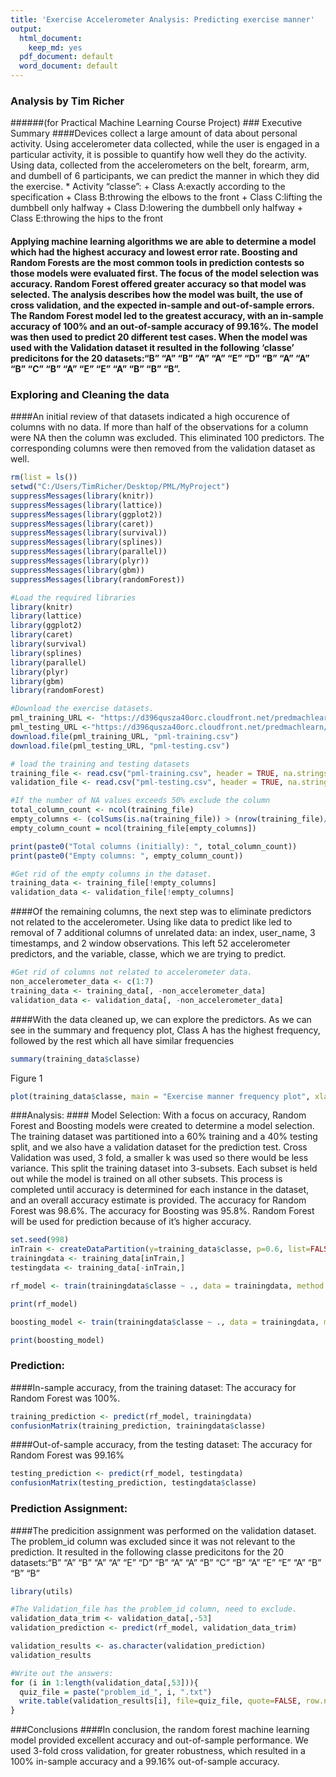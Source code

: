 ```yaml
---
title: 'Exercise Accelerometer Analysis: Predicting exercise manner'
output:
  html_document:
    keep_md: yes
  pdf_document: default
  word_document: default
---
```

### Analysis by Tim Richer
######(for Practical Machine Learning Course Project)
### Executive Summary
####Devices collect a large amount of data about personal activity. Using accelerometer data collected, while the user is engaged in a particular activity, it is possible to quantify how well they do the activity.  Using data, collected from the accelerometers on the belt, forearm, arm, and dumbell of 6 participants, we can predict the manner in which they did the exercise.
* Activity "classe": 
    + Class A:exactly according to the specification 
    + Class B:throwing the elbows to the front 
    + Class C:lifting the dumbbell only halfway 
    + Class D:lowering the dumbbell only halfway 
    + Class E:throwing the hips to the front

####  Applying machine learning algorithms we are able to determine a model which had the highest accuracy and lowest error rate.  Boosting and Random Forests are the most common tools in prediction contests so those models were evaluated first.  The focus of the model selection was accuracy.  Random Forest offered greater accuracy so that model was selected.  The analysis describes how the model was built, the use of cross validation, and the expected in-sample and out-of-sample errors.  The Random Forest model led to the greatest accuracy, with an in-sample accuracy of 100% and an out-of-sample accuracy of 99.16%.  The model was then used to predict 20 different test cases.    When the model was used with the Validation dataset it resulted in the following 'classe' predicitons for the 20 datasets:"B" "A" "B" "A" "A" "E" "D" "B" "A" "A" "B" "C" "B" "A" "E" "E" "A" "B" "B" "B".

### Exploring and Cleaning the data

####An initial review of that datasets indicated a high occurence of columns with no data.  If more than half of the observations for a column were NA then the column was excluded.  This eliminated 100 predictors.  The corresponding columns were then removed from the validation dataset as well.

```r
rm(list = ls())
setwd("C:/Users/TimRicher/Desktop/PML/MyProject")
suppressMessages(library(knitr))
suppressMessages(library(lattice))
suppressMessages(library(ggplot2))
suppressMessages(library(caret))
suppressMessages(library(survival))
suppressMessages(library(splines))
suppressMessages(library(parallel))
suppressMessages(library(plyr))
suppressMessages(library(gbm))
suppressMessages(library(randomForest))
```

```r
#Load the required libraries
library(knitr)
library(lattice)
library(ggplot2)
library(caret)
library(survival)
library(splines)
library(parallel)
library(plyr)
library(gbm)
library(randomForest)
```

```r
#Download the exercise datasets.
pml_training_URL <- "https://d396qusza40orc.cloudfront.net/predmachlearn/pml-training.csv"
pml_testing_URL <-"https://d396qusza40orc.cloudfront.net/predmachlearn/pml-testing.csv"
download.file(pml_training_URL, "pml-training.csv")
download.file(pml_testing_URL, "pml-testing.csv")

# load the training and testing datasets
training_file <- read.csv("pml-training.csv", header = TRUE, na.strings= c("", "NA"))
validation_file <- read.csv("pml-testing.csv", header = TRUE, na.strings= c("", "NA"))

#If the number of NA values exceeds 50% exclude the column
total_column_count <- ncol(training_file)
empty_columns <- (colSums(is.na(training_file)) > (nrow(training_file)/2))
empty_column_count = ncol(training_file[empty_columns])

print(paste0("Total columns (initially): ", total_column_count))
print(paste0("Empty columns: ", empty_column_count))

#Get rid of the empty columns in the dataset.
training_data <- training_file[!empty_columns]
validation_data <- validation_file[!empty_columns]
```
####Of the remaining columns, the next step was to eliminate predictors not related to the accelerometer.  Using like data to predict like led to removal of 7 additional columns of unrelated data: an index, user_name, 3 timestamps, and 2 window observations. This left 52 accelerometer predictors, and the variable, classe, which we are trying to predict.
```r
#Get rid of columns not related to accelerometer data.
non_accelerometer_data <- c(1:7)
training_data <- training_data[, -non_accelerometer_data]
validation_data <- validation_data[, -non_accelerometer_data]
```
####With the data cleaned up, we can explore the predictors.  As we can see in the summary and frequency plot, Class A has the highest frequency, followed by the rest which all have similar frequencies
```r
summary(training_data$classe)
```

Figure 1
```r
plot(training_data$classe, main = "Exercise manner frequency plot", xlab = "Exercise Classe")
```

###Analysis:
#### Model Selection: With a focus on accuracy, Random Forest and Boosting models were created to determine a model selection.  The training dataset was partitioned into a 60% training and a 40% testing split, and we also have a validation dataset for the prediction test.  Cross Validation was used, 3 fold, a smaller k was used so there would be less variance.   This split the training dataset into 3-subsets. Each subset is held out while the model is trained on all other subsets. This process is completed until accuracy is determined for each instance in the dataset, and an overall accuracy estimate is provided.  The accuracy for Random Forest was 98.6%.  The accuracy for Boosting was 95.8%.  Random Forest will be used for prediction because of it's higher accuracy.
```r
set.seed(998)
inTrain <- createDataPartition(y=training_data$classe, p=0.6, list=FALSE)
trainingdata <- training_data[inTrain,]
testingdata <- training_data[-inTrain,]

rf_model <- train(trainingdata$classe ~ ., data = trainingdata, method = "rf", prox = TRUE, trControl = trainControl(method = "cv", number =3, allowParallel = TRUE))

print(rf_model)

boosting_model <- train(trainingdata$classe ~ ., data = trainingdata, method = "gbm", verbose = FALSE, trControl=trainControl(method="cv", number =3, allowParallel = TRUE))

print(boosting_model)
```
### Prediction:
####In-sample accuracy, from the training dataset:  The accuracy for Random Forest was 100%.
```r
training_prediction <- predict(rf_model, trainingdata)
confusionMatrix(training_prediction, trainingdata$classe)
```

####Out-of-sample accuracy, from the testing dataset:  The accuracy for Random Forest was 99.16%
```r
testing_prediction <- predict(rf_model, testingdata)
confusionMatrix(testing_prediction, testingdata$classe)
```

### Prediction Assignment:  
####The predicition assignment was performed on the validation dataset.  The problem_id column was excluded since it was not relevant to the prediction.  It resulted in the following classe predicitons for the 20 datasets:"B" "A" "B" "A" "A" "E" "D" "B" "A" "A" "B" "C" "B" "A" "E" "E" "A" "B" "B" "B"
```r
library(utils)
```

```r
#The Validation_file has the problem_id column, need to exclude.
validation_data_trim <- validation_data[,-53]
validation_prediction <- predict(rf_model, validation_data_trim)

validation_results <- as.character(validation_prediction)
validation_results

#Write out the answers:
for (i in 1:length(validation_data[,53])){
  quiz_file = paste("problem_id_", i, ".txt")
  write.table(validation_results[i], file=quiz_file, quote=FALSE, row.names=FALSE, col.names=FALSE)
}
```

###Conclusions
####In conclusion, the random forest machine learning model provided excellent accuracy and out-of-sample performance.  We used 3-fold cross validation, for greater robustness, which resulted in a 100% in-sample accuracy and a 99.16% out-of-sample accuracy.